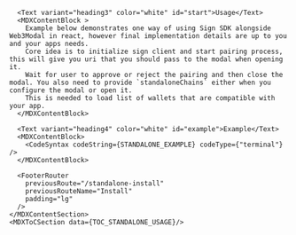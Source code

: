 

<MDXLayout>
    <MDXContentSection>

      <Text variant="heading3" color="white" id="start">Usage</Text>
      <MDXContentBlock >
        Example below demonstrates one way of using Sign SDK alongside Web3Modal in react, however final implementation details are up to you and your apps needs.
        Core idea is to initialize sign client and start pairing process, this will give you uri that you should pass to the modal when opening it.
        Wait for user to approve or reject the pairing and then close the modal. You also need to provide `standaloneChains` either when you configure the modal or open it.
        This is needed to load list of wallets that are compatible with your app.
      </MDXContentBlock>

      <Text variant="heading4" color="white" id="example">Example</Text>
      <MDXContentBlock>
        <CodeSyntax codeString={STANDALONE_EXAMPLE} codeType={"terminal"} />
      </MDXContentBlock>

      <FooterRouter
        previousRoute="/standalone-install"
        previousRouteName="Install"
        padding="lg"
      />
    </MDXContentSection>
    <MDXToCSection data={TOC_STANDALONE_USAGE}/>

</MDXLayout>
